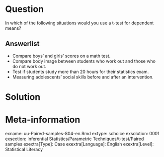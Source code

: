 
Question
========
  
In which of the following situations would you use a t-test for dependent means?
  
Answerlist
----------
* Compare boys’ and girls’ scores on a math test.
* Compare body image between students who work out and those who do not work out.
* Test if students study more than 20 hours for their statistics exam.
* Measuring adolescents’ social skills before and after an intervention.



Solution
========
  


Meta-information
================
exname: uu-Paired-samples-804-en.Rmd
extype: schoice
exsolution: 0001
exsection: Inferential Statistics/Parametric Techniques/t-test/Paired samples
exextra[Type]: Case
exextra[Language]: English
exextra[Level]: Statistical Literacy
